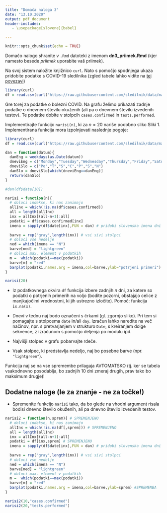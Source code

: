 ```yaml
---
title: "Domača naloga 3"
date: "13.10.2020"
output: pdf_document
header-includes:
   - \usepackage[slovene]{babel}

---
```




    
```r
knitr::opts_chunk$set(echo = TRUE)
```

Domačo nalogo shranite v `.Rmd` datoteki z imenom **dn3_priimek.Rmd** (kjer namesto besede *priimek* uporabite vaš priimek).

Na svoj sistem naložite knjižnico `curl`.
Nato s pomočjo spodnjega ukaza pridobite podatke s COVID-19 sledilnika (zgled tabele lahko vidite na [tej povezavi](https://github.com/sledilnik/data/blob/master/csv/stats.csv))
```r
library(curl)
df = read.csv(curl("https://raw.githubusercontent.com/sledilnik/data/master/csv/stats.csv"))
```
Gre torej za podatke o bolezni COVID. Na grafu želimo prikazati zadnje podatke o dnevnem številu okuženih (ali pa o dnevnem številu izvedenih testov). Te podatke dobite v stolpcih `cases.confirmed` in `tests.performed`.

Implementirajte funkcijo `narisi(n)`, ki za $n=20$ nariše podobno sliko Sliki 1. Implementirana funkcija mora izpolnjevati naslednje pogoje:


```r

library(curl)
df = read.csv(curl("https://raw.githubusercontent.com/sledilnik/data/master/csv/stats.csv"))

dan = function(datum){
  danEng = weekdays(as.Date(datum))
  dneviEng = c("Monday","Tuesday","Wednesday","Thursday","Friday","Saturday","Sunday")
  dneviSlo = c("Po","T","S","C","P","S","N")
  danSlo = dneviSlo[which(dneviEng==danEng)]
  return(danSlo)
}

#dan(df$date[10])

narisi = function(n){
  # doloci indekse, ki nas zanimajo
  allInx = which(!is.na(df$cases.confirmed))
  all = length(allInx)
  inx = allInx[(all-n+1):all]
  podatki = df$cases.confirmed[inx]
  imena = sapply(df$date[inx],FUN = dan) # pridobi slovenska imena dni
  
  barve = rep("gray",length(inx)) # vsi sivi stolpci
  # doloci vse nedelje
  ned = which(imena == "N")
  barve[ned] = "lightgreen"
  # doloci max. element v podatkih
  m =  which(podatki==max(podatki)) 
  barve[m] = "red"
  barplot(podatki,names.arg = imena,col=barve,ylab="potrjeni primeri")
}

narisi(20)


```

* Iz podatkovnega okvira `df` funkcija izbere zadnjih $n$ dni, za katere so podatki o potrjenih primerih na voljo (bodite pozorni, obstajajo celice z manjkajočimi vrednostmi, ki jih ustrezno izločite). Pomoč: funkcija `is.na(x)`.

* Dnevi v tednu naj bodo označeni s črkami (gl. zgornjo sliko). Pri tem si pomagajte s stolpcema `date` in/ali `day`. Izračun lahko naredite na več načinov, npr. s pretvarjanjem v strukturo `Date`, s kreiranjem dolge sekvence, z izračunom s pomočjo deljenja po modulu ipd.

* Najvišji stolpec v grafu pobarvajte rdeče.

* Vsak stolpec, ki predstavlja nedeljo, naj bo posebne barve (npr. `"lightgreen"`). 

Funkcija naj se na vse spremembe prilagaja AVTOMATSKO (tj. ker se tabela vsakodnevno posodablja, bo zadnjih 10 dni zmeraj drugih, prav tako bo maksimum drugje)!

## Dodatne naloge (le za znanje - ne za točke!)

* Spremenite funkcijo `narisi` tako, da bo glede na vhodni argument risala bodisi dnevno število okuženih, ali pa dnevno število izvedenih testov.


```r
narisi2 = function(n,sprem){ # SPREMENJENO
  # doloci indekse, ki nas zanimajo
  allInx = which(!is.na(df[,sprem])) # SPREMENJENO
  all = length(allInx)
  inx = allInx[(all-n+1):all]
  podatki = df[inx,sprem] # SPREMENJENO
  imena = sapply(df$date[inx],FUN = dan) # pridobi slovenska imena dni
  
  barve = rep("gray",length(inx)) # vsi sivi stolpci
  # doloci vse nedelje
  ned = which(imena == "N")
  barve[ned] = "lightgreen"
  # doloci max. element v podatkih
  m =  which(podatki==max(podatki)) 
  barve[m] = "red"
  barplot(podatki,names.arg = imena,col=barve,ylab=sprem) #SPREMEMBA
}

narisi2(10,"cases.confirmed")
narisi2(20,"tests.performed")
```


